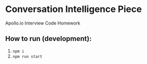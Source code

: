# Conversation Intelligence Piece

Apollo.io Interview Code Homework

## How to run (development):

1. `npm i`
2. `npm run start`
